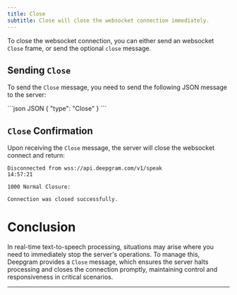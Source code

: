 ```yaml
---
title: Close
subtitle: Close will close the websocket connection immediately.
---
```


<div class="flex flex-row gap-2">
  <Markdown src="/snippets/tts-stream-available.mdx" />
</div>

To close the websocket connection, you can either send an websocket `Close` frame, or send the optional `close` message.

## Sending `Close`

To send the `Close` message, you need to send the following JSON message to the server:

<CodeGroup>
  ```json JSON
  {
      "type": "Close"
  }
  ```
</CodeGroup>

## `Close` Confirmation

Upon receiving the `Close` message, the server will close the websocket connect and return:

```
Disconnected from wss://api.deepgram.com/v1/speak  
14:57:21  

1000 Normal Closure:

Connection was closed successfully.
```

# Conclusion

In real-time text-to-speech processing, situations may arise where you need to immediately stop the server's operations. To manage this, Deepgram provides a `Close` message, which ensures the server halts processing and closes the connection promptly, maintaining control and responsiveness in critical scenarios.

***
